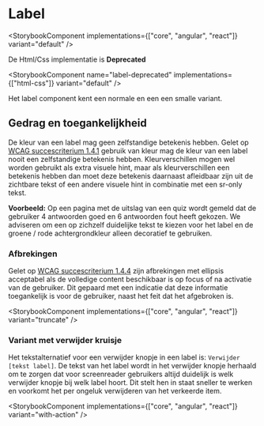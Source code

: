 
# Label

<StorybookComponent implementations={["core", "angular", "react"]} variant="default" />

De Html/Css implementatie is **Deprecated**

<StorybookComponent name="label-deprecated" implementations={["html-css"]} variant="default" />

Het label component kent een normale en een een smalle variant.

## Gedrag en toegankelijkheid

De kleur van een label mag geen zelfstandige betekenis hebben. Gelet op [WCAG succescriterium 1.4.1](https://www.w3.org/Translations/WCAG21-nl/#gebruik-van-kleur) gebruik van kleur mag de kleur van een label nooit een zelfstandige betekenis hebben. Kleurverschillen mogen wel worden gebruikt als extra visuele hint, maar als kleurverschillen een betekenis hebben dan moet deze betekenis daarnaast afleidbaar zijn uit de zichtbare tekst of een andere visuele hint in combinatie met een sr-only tekst.

**Voorbeeld:**
Op een pagina met de uitslag van een quiz wordt gemeld dat de gebruiker 4 antwoorden goed en 6 antwoorden fout heeft gekozen. We adviseren om een op zichzelf duidelijke tekst te kiezen voor het label en de groene / rode achtergrondkleur alleen decoratief te gebruiken.

### Afbrekingen

Gelet op [WCAG succescriterium 1.4.4](https://www.w3.org/WAI/WCAG21/Understanding/resize-text.html) zijn afbrekingen met ellipsis acceptabel als de volledige content beschikbaar is op focus of na activatie van de gebruiker. Dit gepaard met een indicatie dat deze informatie toegankelijk is voor de gebruiker, naast het feit dat het afgebroken is.

<StorybookComponent implementations={["core", "angular", "react"]} variant="truncate" />

### Variant met verwijder kruisje

Het tekstalternatief voor een verwijder knopje in een label is: `Verwijder [tekst label]`. De tekst van het label wordt in het verwijder knopje herhaald om te zorgen dat voor screenreader gebruikers altijd duidelijk is welk verwijder knopje bij welk label hoort. Dit stelt hen in staat sneller te werken en voorkomt het per ongeluk verwijderen van het verkeerde item.

<StorybookComponent implementations={["core", "angular", "react"]} variant="with-action" />
